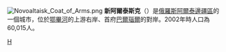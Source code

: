 [[File:Novoaltaisk_Coat_of_Arms.png|right]]
'''新阿爾泰斯克'''（{{lang|ru|Новоалта́йск}}）是[[俄羅斯|俄羅斯]][[阿爾泰邊疆區|阿爾泰邊疆區]]的一個城市，位於[[鄂畢河|鄂畢河]]的上游右岸、首府[[巴爾瑙爾|巴爾瑙爾]]的對岸。2002年時人口為60,015人。
{{coord|53|23|N|83|56|E|display=title}}
{{阿爾泰邊疆區城市}}
[[Category:阿爾泰邊疆區城市|Н]]